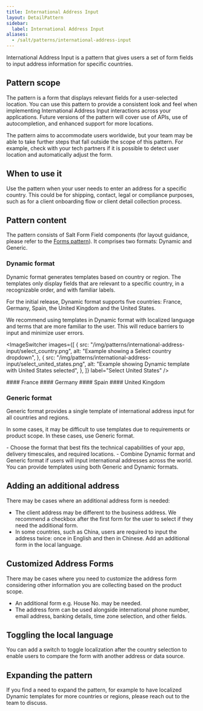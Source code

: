 ```yaml
---
title: International Address Input
layout: DetailPattern
sidebar:
  label: International Address Input
aliases:
  - /salt/patterns/international-address-input
---
```


International Address Input is a pattern that gives users a set of form fields to input address information for specific countries.

## Pattern scope

The pattern is a form that displays relevant fields for a user-selected location. You can use this pattern to provide a consistent look and feel when implementing International Address Input interactions across your applications. Future versions of the pattern will cover use of APIs, use of autocompletion, and enhanced support for more locations.

The pattern aims to accommodate users worldwide, but your team may be able to take further steps that fall outside the scope of this pattern. For example, check with your tech partners if it is possible to detect user location and automatically adjust the form.

## When to use it

Use the pattern when your user needs to enter an address for a specific country. This could be for shipping, contact, legal or compliance purposes, such as for a client onboarding flow or client detail collection process.

## Pattern content

The pattern consists of Salt Form Field components (for layout guidance, please refer to the [Forms pattern](./forms)). It comprises two formats: Dynamic and Generic.

### Dynamic format

Dynamic format generates templates based on country or region. The templates only display fields that are relevant to a specific country, in a recognizable order, and with familiar labels.

For the initial release, Dynamic format supports five countries: France, Germany, Spain, the United Kingdom and the United States.

We recommend using templates in Dynamic format with localized language and terms that are more familiar to the user. This will reduce barriers to input and minimize user errors.

<ImageSwitcher
  images={[
    {
      src: "/img/patterns/international-address-input/select_country.png",
      alt: "Example showing a Select country dropdown",
    },
    {
      src: "/img/patterns/international-address-input/select_united_states.png",
      alt: "Example showing Dynamic template with United States selected",
    },
  ]}
  label="Select United States"
/>

<Diagrams>
  <Diagram
    src="/img/patterns/international-address-input/dynamic_france.png"
    alt="Example showing Dynamic template with France selected"
    contentPosition="top"
    border
  >
    #### France
  </Diagram>
  <Diagram
    src="/img/patterns/international-address-input/dynamic_germany.png"
    alt="Example showing Dynamic template with Germany selected"
    contentPosition="top"
    border
  >
    #### Germany
  </Diagram>
  <Diagram
    src="/img/patterns/international-address-input/dynamic_spain.png"
    alt="Example showing Dynamic template with Spain selected"
    contentPosition="top"
    border
  >
    #### Spain
  </Diagram>
  <Diagram
    src="/img/patterns/international-address-input/dynamic_united_kingdom.png"
    alt="Example showing Dynamic template with United Kingdom selected"
    contentPosition="top"
    border
  >
    #### United Kingdom
  </Diagram>
</Diagrams>

### Generic format

Generic format provides a single template of international address input for all countries and regions.

In some cases, it may be difficult to use templates due to requirements or product scope. In these cases, use Generic format.

<Diagram
  src="/img/patterns/international-address-input/generic_format.png"
  alt="Example showing Generic format"
  border
/>

<ExampleContainer type="positive" customPillText="Best practices">
  - Choose the format that best fits the technical capabilities of your app,
  delivery timescales, and required locations. - Combine Dynamic format and
  Generic format if users will input international addresses across the world.
  You can provide templates using both Generic and Dynamic formats. 
</ExampleContainer>

## Adding an additional address

There may be cases where an additional address form is needed:

- The client address may be different to the business address. We recommend a checkbox after the first form for the user to select if they need the additional form.
- In some countries, such as China, users are required to input the address twice: once in English and then in Chinese. Add an additional form in the local language.

<Diagram
  src="/img/patterns/international-address-input/additional_address.png"
  alt="Example showing additional address input"
  border
/>

## Customized Address Forms

There may be cases where you need to customize the address form considering other information you are collecting based on the product scope.

- An additional form e.g. House No. may be needed.
- The address form can be used alongside international phone number, email address, banking details, time zone selection, and other fields.

<Diagram
  src="/img/patterns/international-address-input/customized_address_form.png"
  alt="Example showing a customized address form"
  border
/>

## Toggling the local language

You can add a switch to toggle localization after the country selection to enable users to compare the form with another address or data source.

<Diagrams>
  <Diagram
    src="/img/patterns/international-address-input/toggle_language_1.png"
    alt="Example showing a form with a show local language toggle off"
    border
  />
  <Diagram
    src="/img/patterns/international-address-input/toggle_language_2.png"
    alt="Example showing a form with a show local language toggle on"
    border
  />
</Diagrams>

## Expanding the pattern

If you find a need to expand the pattern, for example to have localized Dynamic templates for more countries or regions, please reach out to the team to discuss.
